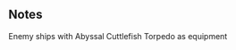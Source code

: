{{EnemyEquipmentInfoKai|Abyssal Cuttlefish Torpedo}}

==Notes==
<categorytree mode=pages depth=0>Enemy ships with Abyssal Cuttlefish Torpedo as equipment</categorytree>

{{EnemyEquipmentList}}